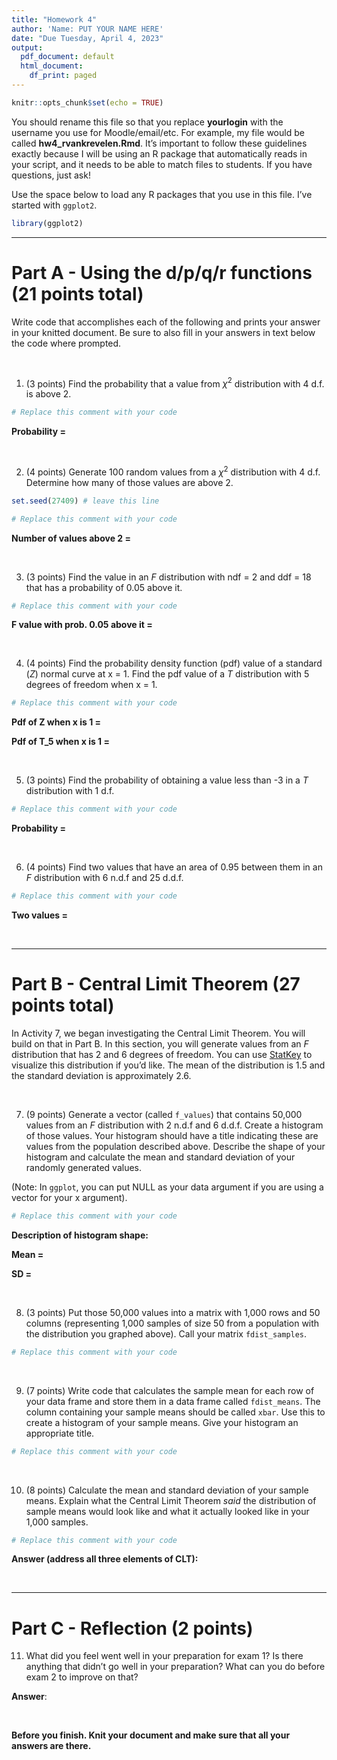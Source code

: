 ```yaml
---
title: "Homework 4"
author: 'Name: PUT YOUR NAME HERE'
date: "Due Tuesday, April 4, 2023"
output:
  pdf_document: default
  html_document:
    df_print: paged
---
```


```r
knitr::opts_chunk$set(echo = TRUE)
```

You should rename this file so that you replace **yourlogin** with the username you use for Moodle/email/etc. For example, my file would be called **hw4_rvankrevelen.Rmd**. It's important to follow these guidelines exactly because I will be using an R package that automatically reads in your script, and it needs to be able to match files to students. If you have questions, just ask!

Use the space below to load any R packages that you use in this file. I've started with `ggplot2`.

```r
library(ggplot2)
```

---

# Part A - Using the d/p/q/r functions (21 points total)

Write code that accomplishes each of the following and prints your answer in your knitted document. Be sure to also fill in your answers in text below the code where prompted.

<br>

1. (3 points) Find the probability that a value from $\chi^2$ distribution with 4 d.f. is above 2.

```r
# Replace this comment with your code

```

**Probability =**

<br>


2. (4 points) Generate 100 random values from a $\chi^2$ distribution with 4 d.f. Determine how many of those values are above 2.

```r
set.seed(27409) # leave this line

# Replace this comment with your code

```

**Number of values above 2 =**

<br>


3. (3 points) Find the value in an $F$ distribution with ndf = 2 and ddf = 18 that has a probability of 0.05 above it.

```r
# Replace this comment with your code

```

**F value with prob. 0.05 above it =**

<br>


4. (4 points) Find the probability density function (pdf) value of a standard ($Z$) normal curve at x = 1. Find the pdf value of a $T$ distribution with 5 degrees of freedom when x = 1.

```r
# Replace this comment with your code

```

**Pdf of Z when x is 1 =**

**Pdf of T_5 when x is 1 =**

<br>


5. (3 points) Find the probability of obtaining a value less than -3 in a $T$ distribution with 1 d.f.

```r
# Replace this comment with your code

```

**Probability =**

<br>


6. (4 points) Find two values that have an area of 0.95 between them in an $F$ distribution with 6 n.d.f and 25 d.d.f.

```r
# Replace this comment with your code

```

**Two values =**

<br>


---

# Part B - Central Limit Theorem (27 points total)

In Activity 7, we began investigating the Central Limit Theorem. You will build on that in Part B. In this section, you will generate values from an $F$ distribution that has 2 and 6 degrees of freedom. You can use [StatKey](https://www.lock5stat.com/StatKey/theoretical_distribution/theoretical_distribution.html#F) to visualize this distribution if you'd like. The mean of the distribution is 1.5 and the standard deviation is approximately 2.6.

<br>

7. (9 points) Generate a vector (called `f_values`) that contains 50,000 values from an $F$ distribution with 2 n.d.f and 6 d.d.f. Create a histogram of those values. Your histogram should have a title indicating these are values from the population described above. Describe the shape of your histogram and calculate the mean and standard deviation of your randomly generated values.

(Note: In `ggplot`, you can put NULL as your data argument if you are using a vector for your x argument). 

```r
# Replace this comment with your code

```

**Description of histogram shape:**

**Mean =**

**SD =**

<br>


8. (3 points) Put those 50,000 values into a matrix with 1,000 rows and 50 columns (representing 1,000 samples of size 50 from a population with the distribution you graphed above). Call your matrix `fdist_samples`.

```r
# Replace this comment with your code

```

<br>


9. (7 points) Write code that calculates the sample mean for each row of your data frame and store them in a data frame called `fdist_means`. The column containing your sample means should be called `xbar`. Use this to create a histogram of your sample means. Give your histogram an appropriate title.

```r
# Replace this comment with your code

```

<br>


10. (8 points) Calculate the mean and standard deviation of your sample means. Explain what the Central Limit Theorem *said* the distribution of sample means would look like and what it actually looked like in your 1,000 samples.

```r
# Replace this comment with your code

```

**Answer (address all three elements of CLT):**

<br>


---

# Part C - Reflection (2 points)

11. What did you feel went well in your preparation for exam 1? Is there anything that didn't go well in your preparation? What can you do before exam 2 to improve on that?

**Answer**:

<br>


**Before you finish. Knit your document and make sure that all your answers are there.**